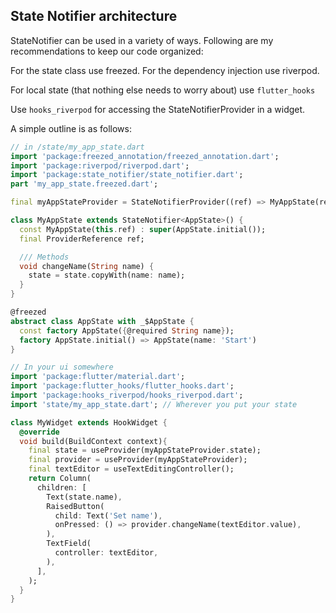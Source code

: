 ## State Notifier architecture

StateNotifier can be used in a variety of ways.
Following are my recommendations to keep our code organized:

For the state class use freezed.
For the dependency injection use riverpod.

For local state (that nothing else needs to worry about) use `flutter_hooks`

Use `hooks_riverpod` for accessing the StateNotifierProvider in a widget.

A simple outline is as follows:

```dart
// in /state/my_app_state.dart
import 'package:freezed_annotation/freezed_annotation.dart';
import 'package:riverpod/riverpod.dart';
import 'package:state_notifier/state_notifier.dart';
part 'my_app_state.freezed.dart';

final myAppStateProvider = StateNotifierProvider((ref) => MyAppState(ref));

class MyAppState extends StateNotifier<AppState>() {
  const MyAppState(this.ref) : super(AppState.initial());
  final ProviderReference ref;

  /// Methods
  void changeName(String name) {
    state = state.copyWith(name: name);
  } 
}

@freezed
abstract class AppState with _$AppState {
  const factory AppState({@required String name});
  factory AppState.initial() => AppState(name: 'Start') 
}

// In your ui somewhere
import 'package:flutter/material.dart';
import 'package:flutter_hooks/flutter_hooks.dart';
import 'package:hooks_riverpod/hooks_riverpod.dart';
import 'state/my_app_state.dart'; // Wherever you put your state

class MyWidget extends HookWidget {
  @override
  void build(BuildContext context){
    final state = useProvider(myAppStateProvider.state);
    final provider = useProvider(myAppStateProvider);
    final textEditor = useTextEditingController();
    return Column(
      children: [
        Text(state.name),
        RaisedButton(
          child: Text('Set name'), 
          onPressed: () => provider.changeName(textEditor.value),
        ),
        TextField(
          controller: textEditor,
        ),
      ],
    );
  }
}
```